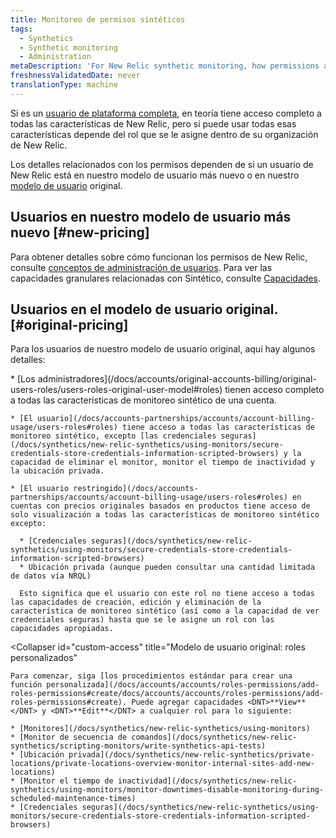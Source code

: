 ```yaml
---
title: Monitoreo de permisos sintéticos
tags:
  - Synthetics
  - Synthetic monitoring
  - Administration
metaDescription: 'For New Relic synthetic monitoring, how permissions affect your access to features.'
freshnessValidatedDate: never
translationType: machine
---
```


Si es un [usuario de plataforma completa](/docs/accounts/accounts-billing/new-relic-one-pricing-users/users-roles#user-type), en teoría tiene acceso completo a todas las características de New Relic, pero si puede usar todas esas características depende del rol que se le asigne dentro de su organización de New Relic.

Los detalles relacionados con los permisos dependen de si un usuario de New Relic está en nuestro modelo de usuario más nuevo o en nuestro [modelo de usuario](/docs/accounts/original-accounts-billing/original-users-roles/overview-user-models) original.

## Usuarios en nuestro modelo de usuario más nuevo [#new-pricing]

Para obtener detalles sobre cómo funcionan los permisos de New Relic, consulte [conceptos de administración de usuarios](/docs/accounts/accounts-billing/new-relic-one-user-management/user-management-concepts/#groups). Para ver las capacidades granulares relacionadas con Sintético, consulte [Capacidades](/docs/accounts/accounts-billing/new-relic-one-user-management/user-permissions/#synthetics).

## Usuarios en el modelo de usuario original. [#original-pricing]

Para los usuarios de nuestro modelo de usuario original, aquí hay algunos detalles:

<CollapserGroup>
  <Collapser
    id="default-access"
    title="Modelo de usuario original: acceso predeterminado"
  >
    * [Los administradores](/docs/accounts/original-accounts-billing/original-users-roles/users-roles-original-user-model#roles) tienen acceso completo a todas las características de monitoreo sintético de una cuenta.

    * [El usuario](/docs/accounts-partnerships/accounts/account-billing-usage/users-roles#roles) tiene acceso a todas las características de monitoreo sintético, excepto [las credenciales seguras](/docs/synthetics/new-relic-synthetics/using-monitors/secure-credentials-store-credentials-information-scripted-browsers) y la capacidad de eliminar el monitor, monitor el tiempo de inactividad y la ubicación privada.

    * [El usuario restringido](/docs/accounts-partnerships/accounts/account-billing-usage/users-roles#roles) en cuentas con precios originales basados en productos tiene acceso de solo visualización a todas las características de monitoreo sintético excepto:

      * [Credenciales seguras](/docs/synthetics/new-relic-synthetics/using-monitors/secure-credentials-store-credentials-information-scripted-browsers)
      * Ubicación privada (aunque pueden consultar una cantidad limitada de datos vía NRQL)

      Esto significa que el usuario con este rol no tiene acceso a todas las capacidades de creación, edición y eliminación de la característica de monitoreo sintético (así como a la capacidad de ver credenciales seguras) hasta que se le asigne un rol con las capacidades apropiadas.
  </Collapser>

  <Collapser
    id="custom-access"
    title="Modelo de usuario original: roles personalizados"
  >
    Para comenzar, siga [los procedimientos estándar para crear una función personalizada](/docs/accounts/accounts/roles-permissions/add-roles-permissions#create/docs/accounts/accounts/roles-permissions/add-roles-permissions#create). Puede agregar capacidades <DNT>**View**</DNT> y <DNT>**Edit**</DNT> a cualquier rol para lo siguiente:

    * [Monitores](/docs/synthetics/new-relic-synthetics/using-monitors)
    * [Monitor de secuencia de comandos](/docs/synthetics/new-relic-synthetics/scripting-monitors/write-synthetics-api-tests)
    * [Ubicación privada](/docs/synthetics/new-relic-synthetics/private-locations/private-locations-overview-monitor-internal-sites-add-new-locations)
    * [Monitor el tiempo de inactividad](/docs/synthetics/new-relic-synthetics/using-monitors/monitor-downtimes-disable-monitoring-during-scheduled-maintenance-times)
    * [Credenciales seguras](/docs/synthetics/new-relic-synthetics/using-monitors/secure-credentials-store-credentials-information-scripted-browsers)
  </Collapser>
</CollapserGroup>
